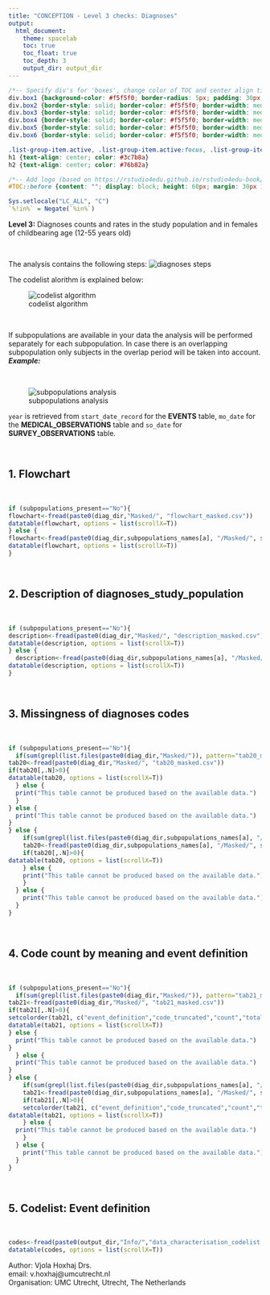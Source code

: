 ```yaml
---
title: "CONCEPTION - Level 3 checks: Diagnoses"
output: 
  html_document:
    theme: spacelab
    toc: true
    toc_float: true
    toc_depth: 3
    output_dir: output_dir
---
```


```css
/*-- Specify div's for 'boxes', change color of TOC and center align titles: --*/
div.box1 {background-color: #f5f5f0; border-radius: 5px; padding: 30px; margin-right: 0px}
div.box2 {border-style: solid; border-color: #f5f5f0; border-width: medium; border-radius: 30px; padding: 5px; margin-right: 0px}
div.box3 {border-style: solid; border-color: #f5f5f0; border-width: medium; border-radius: 30px; padding: 5px; margin-right: 0px}
div.box4 {border-style: solid; border-color: #f5f5f0; border-width: medium; border-radius: 30px; padding: 5px; margin-right: 0px}
div.box5 {border-style: solid; border-color: #f5f5f0; border-width: medium; border-radius: 30px; padding: 5px; margin-right: 0px}
div.box6 {border-style: solid; border-color: #f5f5f0; border-width: medium; border-radius: 30px; padding: 5px; margin-right: 0px}

.list-group-item.active, .list-group-item.active:focus, .list-group-item.active:hover {background-color: #76b82a; border-color: #76b82a}
h1 {text-align: center; color: #3c7b8a}
h2 {text-align: center; color: #76b82a}

/*-- Add logo (based on https://rstudio4edu.github.io/rstudio4edu-book/rmd-fancy.html): --*/
#TOC::before {content: ""; display: block; height: 60px; margin: 30px 10px 30px; background-image: url("conception_logo.png"); background-size: contain; background-position: center center; background-repeat: no-repeat}
```

```r
Sys.setlocale("LC_ALL", "C")
`%!in%` = Negate(`%in%`)
```

<div class = 'box1'>

**Level 3:** Diagnoses counts and rates in the study population and in females of childbearing age (12-55 years old)  

<br> 

The analysis contains the following steps:
![diagnoses steps](diagnoses.png)

The codelist alorithm is explained below:
<br>

![codelist algorithm](codelist_algorithm.png)

<br>

If subpopulations are available in your data the analysis will be performed separately for each subpopulation.
In case there is an overlapping subpopulation only subjects in the overlap period will be taken into account.
***Example:***

<br>

![subpopulations analysis](subpopulations.png)

`year` is retrieved from `start_date_record` for the **EVENTS** table, `mo_date` for the **MEDICAL_OBSERVATIONS** table and `so_date` for **SURVEY_OBSERVATIONS** table.

</div>

<br>

<div class = 'box2'>


## 1. Flowchart
<br> 

```r
if (subpopulations_present=="No"){
flowchart<-fread(paste0(diag_dir,"Masked/", "flowchart_masked.csv"))
datatable(flowchart, options = list(scrollX=T))
} else {
flowchart<-fread(paste0(diag_dir,subpopulations_names[a], "/Masked/", subpopulations_names[a],"_flowchart_masked.csv"))
datatable(flowchart, options = list(scrollX=T))
}
```


</div>

<br>

<div class = 'box3'>

## 2. Description of diagnoses_study_population

<br> 

```r
if (subpopulations_present=="No"){
description<-fread(paste0(diag_dir,"Masked/", "description_masked.csv"))
datatable(description, options = list(scrollX=T))
} else {
  description<-fread(paste0(diag_dir,subpopulations_names[a], "/Masked/", subpopulations_names[a],"_description_masked.csv"))
datatable(description, options = list(scrollX=T))
}
```

</div>


<br>

<div class = 'box4'>

## 3. Missingness of diagnoses codes

<br> 

```r
if (subpopulations_present=="No"){
  if(sum(grepl(list.files(paste0(diag_dir,"Masked/")), pattern="tab20_masked.csv"))>0){
tab20<-fread(paste0(diag_dir,"Masked/", "tab20_masked.csv"))
if(tab20[,.N]>0){
datatable(tab20, options = list(scrollX=T))
  } else {
  print("This table cannot be produced based on the available data.")
  }
} else {
  print("This table cannot be produced based on the available data.")
}
} else {
    if(sum(grepl(list.files(paste0(diag_dir,subpopulations_names[a], "/Masked/")), pattern="tab20_masked.csv"))>0){
    tab20<-fread(paste0(diag_dir,subpopulations_names[a], "/Masked/", subpopulations_names[a],"_tab20_masked.csv"))
    if(tab20[,.N]>0){
datatable(tab20, options = list(scrollX=T))
    } else {
    print("This table cannot be produced based on the available data.") 
    }
  } else {
    print("This table cannot be produced based on the available data.")
  }
}
```

<br>

</div>

<div class = 'box5'>

## 4. Code count by meaning and event definition

<br> 

```r
if (subpopulations_present=="No"){
  if(sum(grepl(list.files(paste0(diag_dir,"Masked/")), pattern="tab21_masked.csv"))>0){
tab21<-fread(paste0(diag_dir,"Masked/", "tab21_masked.csv"))
if(tab21[,.N]>0){
setcolorder(tab21, c("event_definition","code_truncated","count","total","meaning","vocabulary","data_access_provider","data_source"))
datatable(tab21, options = list(scrollX=T))
} else {
  print("This table cannot be produced based on the available data.")
}
  } else {
  print("This table cannot be produced based on the available data.") 
}
} else {
    if(sum(grepl(list.files(paste0(diag_dir,subpopulations_names[a], "/Masked/")), pattern="tab21_masked.csv"))>0){
    tab21<-fread(paste0(diag_dir,subpopulations_names[a], "/Masked/", subpopulations_names[a],"_tab21_masked.csv"))
    if(tab21[,.N]>0){
    setcolorder(tab21, c("event_definition","code_truncated","count","total","meaning","vocabulary","data_access_provider","data_source"))
datatable(tab21, options = list(scrollX=T))
    } else {
  print("This table cannot be produced based on the available data.")  
    }
  } else {
    print("This table cannot be produced based on the available data.")
  }
}
```

<br>

</div>

<div class = 'box6'>

## 5. Codelist: Event definition

<br> 

```r
codes<-fread(paste0(output_dir,"Info/","data_characterisation_codelist.csv"))
datatable(codes, options = list(scrollX=T))
```

</div>

Author: Vjola Hoxhaj Drs.   
email: v.hoxhaj@umcutrecht.nl   
Organisation: UMC Utrecht, Utrecht, The Netherlands    

</div>
